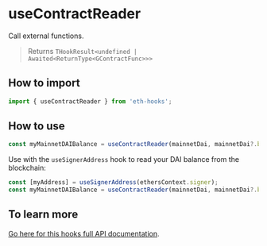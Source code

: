 # useContractReader

Call external functions.

> Returns `THookResult<undefined | Awaited<ReturnType<GContractFunc>>>`

## How to import

```typescript
import { useContractReader } from 'eth-hooks';
```

## How to use

```typescript
const myMainnetDAIBalance = useContractReader(mainnetDai, mainnetDai?.balanceOf, [myAddress ?? '']);
```

Use with the `useSignerAddress` hook to read your DAI balance from the blockchain:

```typescript
const [myAddress] = useSignerAddress(ethersContext.signer);
const myMainnetDAIBalance = useContractReader(mainnetDai, mainnetDai?.balanceOf, [myAddress ?? '']);
```

## To learn more

[Go here for this hooks full API documentation](../../api/modules/Hooks#usecontractreader).
